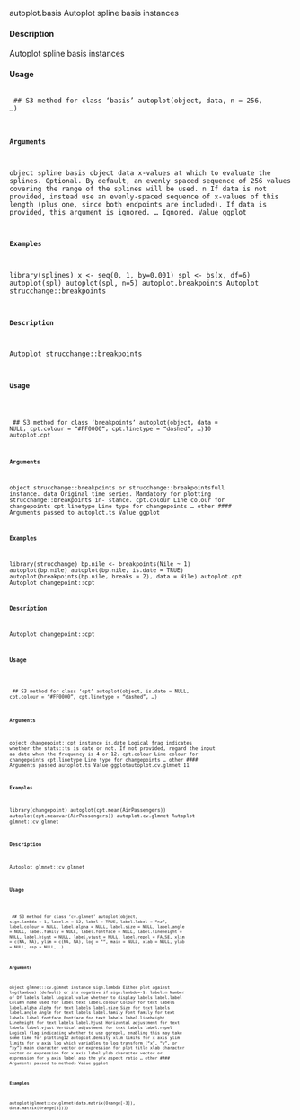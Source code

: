 autoplot.basis
Autoplot spline basis instances

#### Description 
 
Autoplot spline basis instances

#### Usage 
 <pre><code>
## S3 method for class 'basis'
autoplot(object, data, n = 256, ...)

#### Arguments 
 
object spline basis object
data x-values at which to evaluate the splines. Optional. By default, an evenly spaced
sequence of 256 values covering the range of the splines will be used.
n If data is not provided, instead use an evenly-spaced sequence of x-values of
this length (plus one, since both endpoints are included). If data is provided, this
argument is ignored.
... Ignored.
Value
ggplot

#### Examples 

library(splines)
x <- seq(0, 1, by=0.001)
spl <- bs(x, df=6)
autoplot(spl)
autoplot(spl, n=5)
autoplot.breakpoints
Autoplot strucchange::breakpoints

#### Description 
 
Autoplot strucchange::breakpoints

#### Usage 
 <pre><code>
## S3 method for class 'breakpoints'
autoplot(object, data = NULL, cpt.colour = "#FF0000",
cpt.linetype = "dashed", ...)10
autoplot.cpt

#### Arguments 
 
object strucchange::breakpoints or strucchange::breakpointsfull instance.
data Original time series. Mandatory for plotting strucchange::breakpoints in-
stance.
cpt.colour Line colour for changepoints
cpt.linetype Line type for changepoints
... other 
#### Arguments 
  passed to autoplot.ts
Value
ggplot

#### Examples 

library(strucchange)
bp.nile <- breakpoints(Nile ~ 1)
autoplot(bp.nile)
autoplot(bp.nile, is.date = TRUE)
autoplot(breakpoints(bp.nile, breaks = 2), data = Nile)
autoplot.cpt
Autoplot changepoint::cpt

#### Description 
 
Autoplot changepoint::cpt

#### Usage 
 <pre><code>
## S3 method for class 'cpt'
autoplot(object, is.date = NULL, cpt.colour = "#FF0000",
cpt.linetype = "dashed", ...)

#### Arguments 
 
object changepoint::cpt instance
is.date Logical frag indicates whether the stats::ts is date or not. If not provided,
regard the input as date when the frequency is 4 or 12.
cpt.colour Line colour for changepoints
cpt.linetype Line type for changepoints
... other 
#### Arguments 
  passed autoplot.ts
Value
ggplotautoplot.cv.glmnet
11

#### Examples 

library(changepoint)
autoplot(cpt.mean(AirPassengers))
autoplot(cpt.meanvar(AirPassengers))
autoplot.cv.glmnet
Autoplot glmnet::cv.glmnet

#### Description 
 
Autoplot glmnet::cv.glmnet

#### Usage 
 <pre><code>
## S3 method for class 'cv.glmnet'
autoplot(object, sign.lambda = 1, label.n = 12,
label = TRUE, label.label = "nz", label.colour = NULL,
label.alpha = NULL, label.size = NULL, label.angle = NULL,
label.family = NULL, label.fontface = NULL, label.lineheight = NULL,
label.hjust = NULL, label.vjust = NULL, label.repel = FALSE,
xlim = c(NA, NA), ylim = c(NA, NA), log = "", main = NULL,
xlab = NULL, ylab = NULL, asp = NULL, ...)

#### Arguments 
 
object glmnet::cv.glmnet instance
sign.lambda Either plot against log(lambda) (default) or its negative if sign.lambda=-1.
label.n Number of Df labels
label Logical value whether to display labels
label.label Column name used for label text
label.colour Colour for text labels
label.alpha Alpha for text labels
label.size Size for text labels
label.angle Angle for text labels
label.family Font family for text labels
label.fontface Fontface for text labels
label.lineheight
Lineheight for text labels
label.hjust Horizontal adjustment for text labels
label.vjust Vertical adjustment for text labels
label.repel Logical flag indicating whether to use ggrepel, enabling this may take some
time for plotting12
autoplot.density
xlim limits for x axis
ylim limits for y axis
log which variables to log transform ("x", "y", or "xy")
main character vector or expression for plot title
xlab character vector or expression for x axis label
ylab character vector or expression for y axis label
asp the y/x aspect ratio
... other 
#### Arguments 
  passed to methods
Value
ggplot

#### Examples 

autoplot(glmnet::cv.glmnet(data.matrix(Orange[-3]), data.matrix(Orange[3])))
